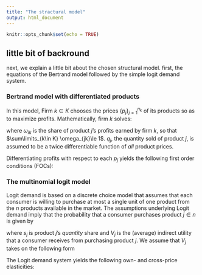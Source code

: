 ---
title: "The stractural model"
output: html_document
---

```{r setup, include=FALSE}
knitr::opts_chunk$set(echo = TRUE)
```

## little bit of backround 
next, we explain a little bit about the chosen structural model. first, the equations 
of the Bertrand model followed by the simple logit demand system.

### Bertrand model with differentiated products  

In this model, Firm $k \in K$ chooses the prices $\{p_j\}_{j=1}^{n_k}$ of its
products so as to maximize profits. Mathematically, firm $k$ solves:

\begin{align*}
\max_{\{p_j\}_{j=1}^{n_k}} &\sum_{j=1}^{n_k}(\omega_{jk})(p_j - c_j)q_j,
\end{align*}

where $\omega_{ik}$ is the share of product $j$'s profits earned by firm $k$,
so that $\sum\limits_{k\in K} \omega_{jk}\le 1$. $q_j$, the quantity sold of product $j$,  is assumed to
be a twice differentiable function of *all* product prices.

Differentiating profits with respect to each $p_j$  yields the following first order conditions (FOCs):

\begin{align*}
  \partial p_j&\equiv \omega_{jk}q_j +\sum_{j=1}^{n}\omega_{jk}( p_j - c_j)\frac{\partial q_j}{\partial
    p_j}=0& \mbox{ for all $j\in n_k$} 
\end{align*}



### The multinomial logit model  
Logit demand is based on a discrete choice model
that assumes that each consumer is
willing to purchase at most a single unit of one product from the
$n$ products available in the market. The assumptions underlying
Logit demand imply that the probability that a consumer
purchases product $j \in n$ is given by

\begin{align*}
  s_j=& \frac{\exp(V_j)}{\sum\limits_{k \in n}\exp(V_k)},&
\end{align*}

where  $s_j$ is product $j$'s *quantity* share and
    $V_j$ is the (average) indirect utility that a consumer
    receives from purchasing product $j$. We assume that $V_j$ takes on
    the following form
    
\begin{align*}
  V_j=&\delta_j + \alpha p_j,&\alpha<0.
\end{align*}


The Logit demand system yields the following own- and cross-price elasticities:
\begin{align*}
  \epsilon_{ii}=&\alpha (1-s_i)p_i \\
  \epsilon_{ij}=&-\alpha s_jp_j
\end{align*}
  